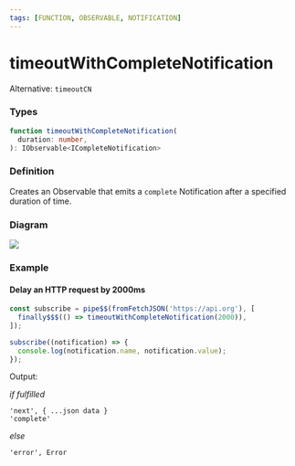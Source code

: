 ```yaml
---
tags: [FUNCTION, OBSERVABLE, NOTIFICATION]
---
```


# timeoutWithCompleteNotification

Alternative: `timeoutCN`

### Types

```ts
function timeoutWithCompleteNotification(
  duration: number,
): IObservable<ICompleteNotification>
```

### Definition

Creates an Observable that emits a `complete` Notification after a specified duration of time.

### Diagram

[![](https://mermaid.ink/img/pako:eNpVjzELwjAQhf9KuEmhQl0zFIq66qDikuVIrnrQJDW9CCL-d1Opg9vdu-893r3ARkegYaR7pmBpy3hN6E0wYcAkbHnAIKpVOCphTzHLheW2iX7oSWgfhTu2KBzDYl3X9fLfdzifpqiCkYoPSqqtiqRV20lZJoMfJ6BdNc33YOfgSYQKPCWP7ErBlwlKGZAbeTKgy-iow9yLARPeBc2DQ6GdY4kJdIf9SBVglnh8BgtaUqYfND85U-8PlCJb5g)](https://mermaid.live/edit#pako:eNpVjzELwjAQhf9KuEmhQl0zFIq66qDikuVIrnrQJDW9CCL-d1Opg9vdu-893r3ARkegYaR7pmBpy3hN6E0wYcAkbHnAIKpVOCphTzHLheW2iX7oSWgfhTu2KBzDYl3X9fLfdzifpqiCkYoPSqqtiqRV20lZJoMfJ6BdNc33YOfgSYQKPCWP7ErBlwlKGZAbeTKgy-iow9yLARPeBc2DQ6GdY4kJdIf9SBVglnh8BgtaUqYfND85U-8PlCJb5g)

### Example

#### Delay an HTTP request by 2000ms

```ts
const subscribe = pipe$$(fromFetchJSON('https://api.org'), [
  finally$$$(() => timeoutWithCompleteNotification(2000)),
]);

subscribe((notification) => {
  console.log(notification.name, notification.value);
});
```

Output:

*if fulfilled*

```text
'next', { ...json data }
'complete'
```

*else*

```text
'error', Error
```
